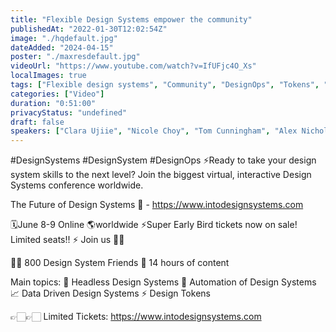 ```yaml
---
title: "Flexible Design Systems empower the community"
publishedAt: "2022-01-30T12:02:54Z"
image: "./hqdefault.jpg"
dateAdded: "2024-04-15"
poster: "./maxresdefault.jpg"
videoUrl: "https://www.youtube.com/watch?v=IfUFjc4O_Xs"
localImages: true
tags: ["Flexible design systems", "Community", "DesignOps", "Tokens", "Compund components"]
categories: ["Video"]
duration: "0:51:00"
privacyStatus: "undefined"
draft: false
speakers: ["Clara Ujiie", "Nicole Choy", "Tom Cunningham", "Alex Nicholls", "Alan Smith"]
---
```

#DesignSystems #DesignSystem #DesignOps
⚡️Ready to take your design system skills to the next level? 
Join the biggest virtual, interactive Design Systems conference worldwide.

The Future of Design Systems 🚀 - https://www.intodesignsystems.com

🗓️June 8-9 Online 🌎worldwide
⚡️Super Early Bird tickets now on sale! Limited seats!! ⚡️
Join us 🙌🏻

👋🏻 800 Design System Friends
🎨 14 hours of content

Main topics:
🎨 Headless Design Systems
🤖 Automation of Design Systems
📈 Data Driven Design Systems
⚡️ Design Tokens

👉🏻👉🏻 Limited Tickets: https://www.intodesignsystems.com
